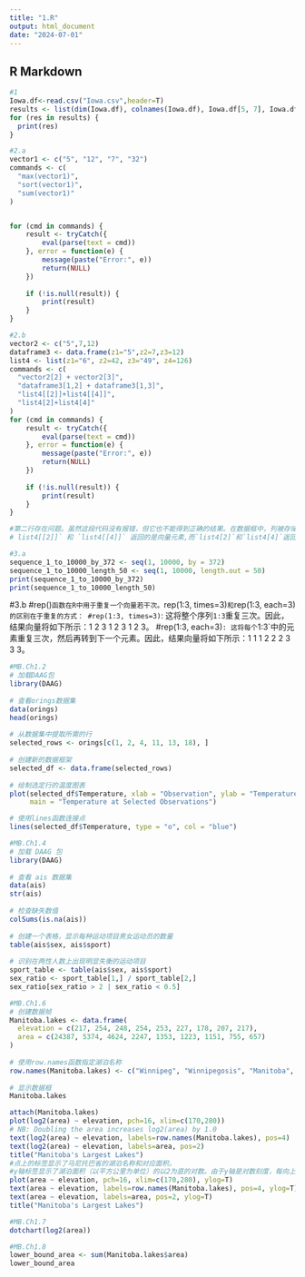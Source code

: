 ```yaml
---
title: "1.R"
output: html_document
date: "2024-07-01"
---
```



## R Markdown
```r
#1
Iowa.df<-read.csv("Iowa.csv",header=T)
results <- list(dim(Iowa.df), colnames(Iowa.df), Iowa.df[5, 7], Iowa.df[2, ])  
for (res in results) {  
  print(res)  
}  

```
```r
#2.a
vector1 <- c("5", "12", "7", "32")
commands <- c(  
  "max(vector1)",
  "sort(vector1)",
  "sum(vector1)"  
)


for (cmd in commands) {  
    result <- tryCatch({  
        eval(parse(text = cmd))  
    }, error = function(e) {  
        message(paste("Error:", e))  
        return(NULL)  
    })  
      
    if (!is.null(result)) {  
        print(result)  
    }  
}
```

```r
#2.b
vector2 <- c("5",7,12)
dataframe3 <- data.frame(z1="5",z2=7,z3=12)
list4 <- list(z1="6", z2=42, z3="49", z4=126)
commands <- c(
  "vector2[2] + vector2[3]",
  "dataframe3[1,2] + dataframe3[1,3]",
  "list4[[2]]+list4[[4]]",
  "list4[2]+list4[4]"
)
for (cmd in commands) {  
    result <- tryCatch({  
        eval(parse(text = cmd))  
    }, error = function(e) {  
        message(paste("Error:", e))  
        return(NULL)  
    })  
      
    if (!is.null(result)) {  
        print(result)  
    }  
}  
```
```r
#第二行存在问题。虽然这段代码没有报错，但它也不能得到正确的结果。在数据框中，列被存储为因子型数据，而不是作为数字型数据。因此，需要先将列转换为数字，然后再进行运算。
# list4[[2]]` 和 `list4[[4]]` 返回的是向量元素,而`list4[2]`和`list4[4]`返回的是元素所在位置的列表
```



```r
#3.a
sequence_1_to_10000_by_372 <- seq(1, 10000, by = 372)
sequence_1_to_10000_length_50 <- seq(1, 10000, length.out = 50)
print(sequence_1_to_10000_by_372)
print(sequence_1_to_10000_length_50)
```
#3.b
#rep()`函数在R中用于重复一个向量若干次。`rep(1:3, times=3)`和`rep(1:3, each=3)`的区别在于重复的方式：
#rep(1:3, times=3)`: 这将整个序列`1:3`重复三次。因此，结果向量将如下所示：1 2 3 1 2 3 1 2 3。
#rep(1:3, each=3)`: 这将每个`1:3`中的元素重复三次，然后再转到下一个元素。因此，结果向量将如下所示：1 1 1 2 2 2 3 3 3。

```r
#MB.Ch1.2
# 加载DAAG包  
library(DAAG)  
  
# 查看orings数据集  
data(orings)  
head(orings)  
  
# 从数据集中提取所需的行  
selected_rows <- orings[c(1, 2, 4, 11, 13, 18), ]  
  
# 创建新的数据框架  
selected_df <- data.frame(selected_rows)  
  
# 绘制选定行的温度图表  
plot(selected_df$Temperature, xlab = "Observation", ylab = "Temperature",   
     main = "Temperature at Selected Observations") 

# 使用lines函数连接点  
lines(selected_df$Temperature, type = "o", col = "blue") 
```

```r
#MB.Ch1.4
# 加载 DAAG 包  
library(DAAG)  
  
# 查看 ais 数据集  
data(ais)  
str(ais)  
  
# 检查缺失数值  
colSums(is.na(ais))  
  
# 创建一个表格，显示每种运动项目男女运动员的数量  
table(ais$sex, ais$sport)  
  
# 识别在两性人数上出现明显失衡的运动项目  
sport_table <- table(ais$sex, ais$sport)  
sex_ratio <- sport_table[1,] / sport_table[2,]  
sex_ratio[sex_ratio > 2 | sex_ratio < 0.5]  
```
```r
#MB.Ch1.6
# 创建数据帧  
Manitoba.lakes <- data.frame(  
  elevation = c(217, 254, 248, 254, 253, 227, 178, 207, 217),  
  area = c(24387, 5374, 4624, 2247, 1353, 1223, 1151, 755, 657)  
)  
  
# 使用row.names函数指定湖泊名称  
row.names(Manitoba.lakes) <- c("Winnipeg", "Winnipegosis", "Manitoba", "SouthernIndian", "Cedar", "Island", "Gods", "Cross", "Playgreen")  
  
# 显示数据框  
Manitoba.lakes  

attach(Manitoba.lakes)
plot(log2(area) ~ elevation, pch=16, xlim=c(170,280))
# NB: Doubling the area increases log2(area) by 1.0
text(log2(area) ~ elevation, labels=row.names(Manitoba.lakes), pos=4)
text(log2(area) ~ elevation, labels=area, pos=2)
title("Manitoba's Largest Lakes")
#点上的标签显示了马尼托巴省的湖泊名称和对应面积。
#y轴标签显示了湖泊面积（以平方公里为单位）的以2为底的对数。由于y轴是对数刻度，每向上移动一步代表湖泊面积翻倍。例如，如果一个点在y轴上比另一个点高出一个单位，这意味着对应的湖泊面积大约是另一个湖泊的两倍。
plot(area ~ elevation, pch=16, xlim=c(170,280), ylog=T)
text(area ~ elevation, labels=row.names(Manitoba.lakes), pos=4, ylog=T)
text(area ~ elevation, labels=area, pos=2, ylog=T)
title("Manitoba's Largest Lakes")
```

```r
#MB.Ch1.7
dotchart(log2(area))
```

```r
#MB.Ch1.8
lower_bound_area <- sum(Manitoba.lakes$area)  
lower_bound_area  
```

